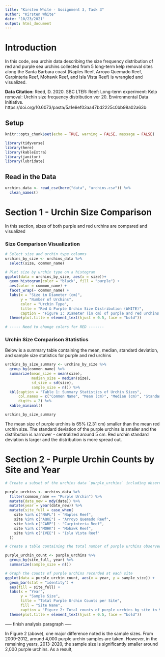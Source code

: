 ```yaml
---
title: "Kirsten White - Assignment 3, Task 3"
author: "Kirsten White"
date: "10/23/2021"
output: html_document
---
```


# **Introduction** 

In this code, sea urchin data describing the size frequency distribution of red and purple sea urchins collected from 5 long-term kelp removal sites along the Santa Barbara coast (Naples Reef, Arroyo Quemado Reef, Carpinteria Reef, Mohawk Reef, and Isla Vista Reef) is wrangled and visualized. 

**Data Citation**: Reed, D. 2020. SBC LTER: Reef: Long-term experiment: Kelp removal: Urchin size frequency distribution ver 20. Environmental Data Initiative. https://doi.org/10.6073/pasta/5a1e9ef03aa47bd2225c0bb98a02a63b

## Setup 
```r
knitr::opts_chunk$set(echo = TRUE, warning = FALSE, message = FALSE)

library(tidyverse)
library(here)
library(kableExtra)
library(janitor)
library(lubridate)
```

## Read in the Data
```r
urchins_data <- read_csv(here("data", "urchins.csv")) %>%
  clean_names()
```
# **Section 1 - Urchin Size Comparison** 
In this section, sizes of both purple and red urchins are compared and visualized 

### Size Comparison Visualization 
```r
# Select size and urchin type columns 
urchins_by_size <- urchins_data %>%
  select(size, common_name)

# Plot size by urchin type on a histogram 
ggplot(data = urchins_by_size, aes(x = size))+
  geom_histogram(color = "black", fill = "purple") +
  aes(color = common_name) +
  facet_wrap(~ common_name) +
  labs(x = "Size in Diameter (cm)", 
       y = "Number of Urchins", 
       color = "Urchin Type",
       title = "Red & Purple Urchin Size Distribution (WHITE)", 
       caption = "Figure 1: Diameter (in cm) of purple and red urchins measured from 5 sites along the Santa Barbara coast") +
  theme(plot.title = element_text(hjust = 0.5, face = "bold"))
 
# ----- Need to change colors for RED -------
```

### Urchin Size Comparison Statistics 
Below is a summary table containing the mean, median, standard deviation, and sample size statistics for purple and red urchins


```r
urchins_by_size_summary <- urchins_by_size %>%
  group_by(common_name) %>%
  summarize(mean_size = mean(size), 
            median_size = median(size), 
            sd_size = sd(size), 
            sample_size = n()) %>%
  kbl(caption = "Table 1: Summary Statistics of Urchin Sizes", 
      col.names = c("Common Name", "Mean (cm)", "Median (cm)", "Standard Deviation", "Sample Size"), 
      digits = 2) %>%
  kable_minimal()

urchins_by_size_summary

```
The mean size of purple urchins is 65% (2.31 cm) smaller than the mean red urchin size. The standard deviation of the purple urchins is smaller and the distribution is narrower - centralized around 5 cm. Red urchin standard deviation is larger and the distribution is more spread out. 

# **Section 2 - Purple Urchin Counts by Site and Year**

```r
# Create a subset of the urchins data `purple_urchins` including observations only for purple urchins with a new column containing the year and a new column containing the full site name 

purple_urchins <- urchins_data %>%
  filter(common_name == "Purple Urchin") %>%
  mutate(date_new = mdy(date)) %>%
  mutate(year = year(date_new)) %>%
  mutate(site_full = case_when(
    site %in% c("NAPL") ~ "Naples Reef", 
    site %in% c("AQUE") ~ "Arroyo Quemado Reef", 
    site %in% c("CARP") ~ "Carpinteria Reef", 
    site %in% c("MOHK") ~ "Mohawk Reef", 
    site %in% c("IVEE") ~ "Isla Vista Reef"
  ))
```

```r
# Create a table containing the total number of purple urchins observed by site and year 

purple_urchin_count <- purple_urchins %>%
  group_by(site_full, year) %>%
  summarize(sample_size = n())
```

```r
# Graph the counts of purple urchins recorded at each site 
ggplot(data = purple_urchin_count, aes(x = year, y = sample_size)) +
  geom_bar(stat = "identity") +
  aes(fill = site_full) +
  labs(x = "Year", 
       y = "Sample Size", 
       title = "Total Purple Urchin Counts per Site", 
       fill = "Site Name", 
       caption = "Figure 2: Total counts of purple urchins by site in Santa Barbara per year recorded (2008-2020")+
  theme(plot.title = element_text(hjust = 0.5, face = "bold"))
```
 ----- finish analysis paragraph -----
 
In Figure 2 (above), one major difference noted is the sample sizes. From 2009-2012, around 4,000 purple urchin samples are taken. However, in the remaining years, 2013-2020, the sample size is significantly smaller around 2,000 purple urchins. As a result, 